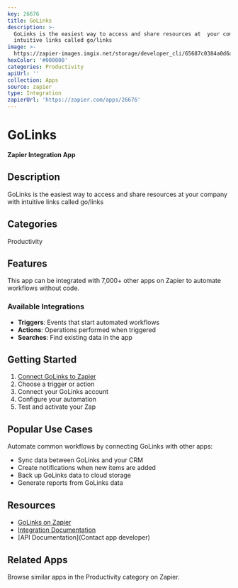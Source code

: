 ```yaml
---
key: 26676
title: GoLinks
description: >-
  GoLinks is the easiest way to access and share resources at  your company with
  intuitive links called go/links
image: >-
  https://zapier-images.imgix.net/storage/developer_cli/65687c0384a0d6a56765b53f65abb88d.png?auto=format%2Ccompress&ixlib=python-3.0.0&q=50
hexColor: '#000000'
categories: Productivity
apiUrl: ''
collection: Apps
source: zapier
type: Integration
zapierUrl: 'https://zapier.com/apps/26676'
---
```

# GoLinks

**Zapier Integration App**

## Description

GoLinks is the easiest way to access and share resources at  your company with intuitive links called go/links

## Categories

Productivity

## Features

This app can be integrated with 7,000+ other apps on Zapier to automate workflows without code.

### Available Integrations

- **Triggers**: Events that start automated workflows
- **Actions**: Operations performed when triggered
- **Searches**: Find existing data in the app

## Getting Started

1. [Connect GoLinks to Zapier](https://zapier.com/apps/26676)
2. Choose a trigger or action
3. Connect your GoLinks account
4. Configure your automation
5. Test and activate your Zap

## Popular Use Cases

Automate common workflows by connecting GoLinks with other apps:

- Sync data between GoLinks and your CRM
- Create notifications when new items are added
- Back up GoLinks data to cloud storage
- Generate reports from GoLinks data

## Resources

- [GoLinks on Zapier](https://zapier.com/apps/26676)
- [Integration Documentation](https://zapier.com/apps/26676/integrations)
- [API Documentation](Contact app developer)

## Related Apps

Browse similar apps in the Productivity category on Zapier.
